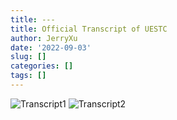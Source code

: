 ---
title: ---
title: Official Transcript of UESTC
author: JerryXu
date: '2022-09-03'
slug: []
categories: []
tags: []
---
<img src="/./about_files/Transcript1.png" alt="Transcript1" title="Transcript1"/>
<img src="/./about_files/Transcript2.png" alt="Transcript2" title="Transcript2"/>